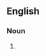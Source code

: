{{also|lick-spittles}}

==English==

===Noun===
{{head|en|noun form}}

# {{plural of|en|lickspittle}}